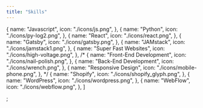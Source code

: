 ```yaml
---
title: "Skills"
---
```


  {
    name: "Javascript",
    icon: "./icons/js.png",
  },
  {
    name: "Python",
    icon: "./icons/py-log2.png",
  },
  {
    name: "React",
    icon: "./icons/react.png",
  },
  {
    name: "Gatsby",
    icon: "./icons/gatsby.png",
  },
  {
    name: "JAMstack",
    icon: "./icons/jamstack1.png",
  },
  {
    name: "Super Fast Websites",
    icon: "./icons/high-voltage.png",
  },
  /*
  {
    name: "Front-End Development",
    icon: "./icons/nail-polish.png",
  },
  {
    name: "Back-End Development",
    icon: "./icons/wrench.png",
  },
  {
    name: "Responsive Design",
    icon: "./icons/mobile-phone.png",
  },
  */
  {
    name: "Shopify",
    icon: "./icons/shopify_glyph.png",
  },
  {
    name: "WordPress",
    icon: "./icons/wordpress.png",
  },
  {
    name: "WebFlow",
    icon: "./icons/webflow.png",
  },
]

;
